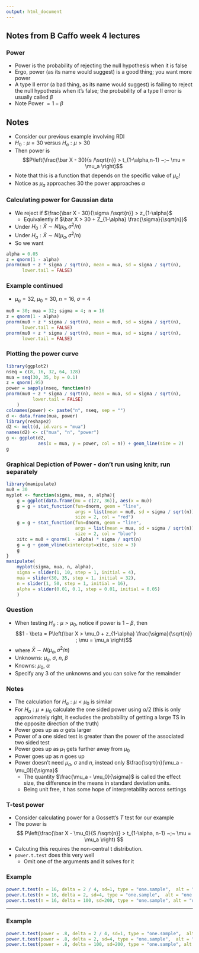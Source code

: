 ```yaml
---
output: html_document
---
```

## Notes from B Caffo week 4 lectures


### Power

* Power is the probability of rejecting the null hypothesis when it is false
* Ergo, power (as its name would suggest) is a good thing; you want more power
* A type II error (a bad thing, as its name would suggest) is failing to reject the null hypothesis when it's false; the probability of a type II error is usually called $\beta$
* Note Power $= 1 - \beta$

## Notes

* Consider our previous example involving RDI
* $H_0: \mu = 30$ versus $H_a: \mu > 30$
* Then power is $$P\left(\frac{\bar X - 30}{s /\sqrt{n}} > t_{1-\alpha,n-1} ~;~ \mu = \mu_a \right)$$
* Note that this is a function that depends on the specific value of $\mu_a$!
* Notice as $\mu_a$ approaches $30$ the power approaches $\alpha$

### Calculating power for Gaussian data

* We reject if $\frac{\bar X - 30}{\sigma /\sqrt{n}} > z_{1-\alpha}$
    - Equivalently if $\bar X > 30 + Z_{1-\alpha} \frac{\sigma}{\sqrt{n}}$
* Under $H_0 : \bar X \sim N(\mu_0, \sigma^2 / n)$
* Under $H_a : \bar X \sim N(\mu_a, \sigma^2 / n)$
* So we want

```r
alpha = 0.05
z = qnorm(1 - alpha)
pnorm(mu0 + z * sigma / sqrt(n), mean = mua, sd = sigma / sqrt(n), 
      lower.tail = FALSE)
```

### Example continued

* $\mu_a = 32$, $\mu_0 = 30$, $n =16$, $\sigma = 4$

```r
mu0 = 30; mua = 32; sigma = 4; n = 16
z = qnorm(1 - alpha)
pnorm(mu0 + z * sigma / sqrt(n), mean = mu0, sd = sigma / sqrt(n), 
      lower.tail = FALSE)
pnorm(mu0 + z * sigma / sqrt(n), mean = mua, sd = sigma / sqrt(n), 
      lower.tail = FALSE)
```

### Plotting the power curve

```r
library(ggplot2)
nseq = c(8, 16, 32, 64, 128)
mua = seq(30, 35, by = 0.1)
z = qnorm(.95)
power = sapply(nseq, function(n)
pnorm(mu0 + z * sigma / sqrt(n), mean = mua, sd = sigma / sqrt(n), 
          lower.tail = FALSE)
    )
colnames(power) <- paste("n", nseq, sep = "")
d <- data.frame(mua, power)
library(reshape2)
d2 <- melt(d, id.vars = "mua")
names(d2) <- c("mua", "n", "power")    
g <- ggplot(d2, 
            aes(x = mua, y = power, col = n)) + geom_line(size = 2)
g            
```

### Graphical Depiction of Power  - don't run using knitr, run separately

```r
library(manipulate)
mu0 = 30
myplot <- function(sigma, mua, n, alpha){
    g = ggplot(data.frame(mu = c(27, 36)), aes(x = mu))
    g = g + stat_function(fun=dnorm, geom = "line", 
                          args = list(mean = mu0, sd = sigma / sqrt(n)), 
                          size = 2, col = "red")
    g = g + stat_function(fun=dnorm, geom = "line", 
                          args = list(mean = mua, sd = sigma / sqrt(n)), 
                          size = 2, col = "blue")
    xitc = mu0 + qnorm(1 - alpha) * sigma / sqrt(n)
    g = g + geom_vline(xintercept=xitc, size = 3)
    g
}
manipulate(
    myplot(sigma, mua, n, alpha),
    sigma = slider(1, 10, step = 1, initial = 4),
    mua = slider(30, 35, step = 1, initial = 32),
    n = slider(1, 50, step = 1, initial = 16),
    alpha = slider(0.01, 0.1, step = 0.01, initial = 0.05)
    )
```

### Question

* When testing $H_a : \mu > \mu_0$, notice if power is $1 - \beta$, then $$1 - \beta = P\left(\bar X > \mu_0 + z_{1-\alpha} \frac{\sigma}{\sqrt{n}} ; \mu = \mu_a \right)$$
* where $\bar X \sim N(\mu_a, \sigma^2 / n)$
* Unknowns: $\mu_a$, $\sigma$, $n$, $\beta$
* Knowns: $\mu_0$, $\alpha$
* Specify any 3 of the unknowns and you can solve for the remainder

### Notes

* The calculation for $H_a:\mu < \mu_0$ is similar
* For $H_a: \mu \neq \mu_0$ calculate the one sided power using $\alpha / 2$ (this is only approximately right, it excludes the probability of getting a large TS in the opposite direction of the truth)
* Power goes up as $\alpha$ gets larger
* Power of a one sided test is greater than the power of the associated two sided test
* Power goes up as $\mu_1$ gets further away from $\mu_0$
* Power goes up as $n$ goes up
* Power doesn't need $\mu_a$, $\sigma$ and $n$, instead only $\frac{\sqrt{n}(\mu_a - \mu_0)}{\sigma}$
    - The quantity $\frac{\mu_a - \mu_0}{\sigma}$ is called the effect size, the difference in the means in standard deviation units.
    - Being unit free, it has some hope of interpretability across settings

### T-test power
-  Consider calculating power for a Gossett's $T$ test for our example
-  The power is
  $$
  P\left(\frac{\bar X - \mu_0}{S /\sqrt{n}} > t_{1-\alpha, n-1} ~;~ \mu = \mu_a \right)
  $$
- Calcuting this requires the non-central t distribution.
- `power.t.test` does this very well
  - Omit one of the arguments and it solves for it

### Example
```r
power.t.test(n = 16, delta = 2 / 4, sd=1, type = "one.sample",  alt = "one.sided")$power
power.t.test(n = 16, delta = 2, sd=4, type = "one.sample",  alt = "one.sided")$power
power.t.test(n = 16, delta = 100, sd=200, type = "one.sample", alt = "one.sided")$power
```

---
### Example
```r
power.t.test(power = .8, delta = 2 / 4, sd=1, type = "one.sample",  alt = "one.sided")$n
power.t.test(power = .8, delta = 2, sd=4, type = "one.sample",  alt = "one.sided")$n
power.t.test(power = .8, delta = 100, sd=200, type = "one.sample", alt = "one.sided")$n
```





